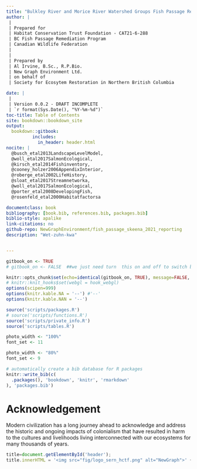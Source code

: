 ```yaml
--- 
title: "Bulkley River and Morice River Watershed Groups Fish Passage Restoration Planning 2021 - DRAFT"
author: |
 |
 | Prepared for
 | Habitat Conservation Trust Foundation - CAT21-6-288
 | BC Fish Passage Remediation Program
 | Canadian Wildlife Federation
 |
 |
 | Prepared by
 | Al Irvine, B.Sc., R.P.Bio.
 | New Graph Environment Ltd.
 | on behalf of
 | Society for Ecosytem Restoration in Northern British Columbia

date: |
 |
 | Version 0.0.2 - DRAFT INCOMPLETE
 | `r format(Sys.Date(), "%Y-%m-%d")`
toc-title: Table of Contents
site: bookdown::bookdown_site
output: 
  bookdown::gitbook:
          includes:
            in_header: header.html
nocite: |
  @busch_etal2013LandscapeLevelModel, 
  @woll_etal2017SalmonEcological,
  @kirsch_etal2014Fishinventory,
  @cooney_holzer2006AppendixInterior,
  @roberge_etal2002LifeHistory,
  @sloat_etal2017Streamnetworka,
  @woll_etal2017SalmonEcological,
  @porter_etal2008DevelopingFish,
  @rosenfeld_etal2000Habitatfactorsa

documentclass: book
bibliography: [book.bib, references.bib, packages.bib]
biblio-style: apalike
link-citations: no
github-repo: NewGraphEnvironment/fish_passage_skeena_2021_reporting
description: "Wet-zuhn-kwa"


---
```




```r
gitbook_on <- TRUE
# gitbook_on <- FALSE  ##we just need turn  this on and off to switch between gitbook and pdf via paged.js

```



```r
knitr::opts_chunk$set(echo=identical(gitbook_on, TRUE), message=FALSE, warning=FALSE, dpi=60, out.width = "100%")
# knitr::knit_hooks$set(webgl = hook_webgl)
options(scipen=999)
options(knitr.kable.NA = '--') #'--'
options(knitr.kable.NAN = '--')


```

```r


source('scripts/packages.R')
# source('scripts/functions.R')
source('scripts/private_info.R')
source('scripts/tables.R')

```

```r
photo_width <- "100%"
font_set <- 11

```

```r
photo_width <- "80%"
font_set <- 9
```


```r
# automatically create a bib database for R packages
knitr::write_bib(c(
  .packages(), 'bookdown', 'knitr', 'rmarkdown'
), 'packages.bib')
```

# Acknowledgement {.front-matter .unnumbered}


Modern civilization has a long journey ahead to acknowledge and address the historic and ongoing impacts of colonialism that have resulted in harm to the cultures and livelihoods living interconnected with our ecosystems for many thousands of years. 



```js
title=document.getElementById('header');
title.innerHTML = '<img src="fig/logo_sern_hctf.png" alt="NewGraph">' + title.innerHTML
```

